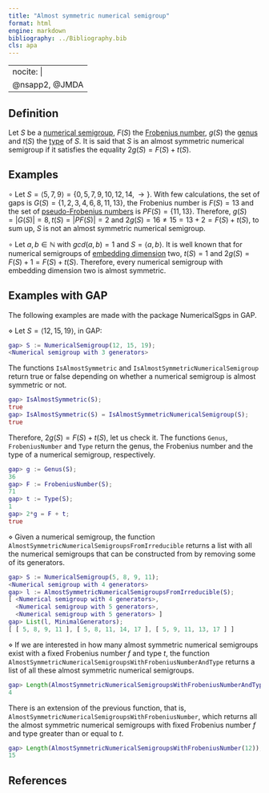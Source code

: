 ```yaml
---
title: "Almost symmetric numerical semigroup"
format: html
engine: markdown
bibliography: ../Bibliography.bib
cls: apa
---
```


---
nocite: |
  @nsapp2, @JMDA
---
## Definition

Let $S$ be a [numerical semigroup](../Basic-concepts/Numerical-semigroup.qmd), $F(S)$ the [Frobenius number](../Basic-concepts/Frobenius-number.qmd), $g(S)$ the [genus](../Basic-concepts/Genus.qmd) and $t(S)$ the [type](../Basic-concepts/Type.qmd) of $S$. It is said that $S$ is an almost symmetric numerical semigroup if it satisfies the equality $2g(S) = F(S) + t(S)$.

## Examples

$\circ$ Let $S = \langle 5, 7, 9 \rangle = \{0, 5, 7, 9, 10, 12, 14, \rightarrow\}$. With few calculations, the set of gaps is $G(S) = \{1, 2, 3, 4, 6, 8, 11, 13\}$, the Frobenius number is $F(S) = 13$ and the set of [pseudo-Frobenius numbers](../Basic-concepts/Pseudo-Frobenius-number.qmd) is $PF(S) = \{11, 13\}$. Therefore, $g(S) = |G(S)| = 8, t(S) = |PF(S)| = 2$ and $2g(S) = 16 \ne 15 = 13 + 2 = F(S) + t(S)$, to sum up, $S$ is not an almost symmetric numerical semigroup.

$\circ$ Let $a,b \in \mathbb{N}$ with $gcd(a,b) = 1$ and $S = \langle a, b \rangle$. It is well known that for numerical semigroups of [embedding dimension](../Basic-concepts/Embedding-dimension.qmd) two, $t(S) = 1$ and $2g(S) = F(S) + 1 = F(S) + t(S)$. Therefore, every numerical semigroup with embedding dimension two is almost symmetric.

## Examples with GAP

The following examples are made with the package NumericalSgps in GAP.

$\diamond$ Let $S = \langle 12, 15, 19 \rangle$, in GAP:

``` gap
gap> S := NumericalSemigroup(12, 15, 19);
<Numerical semigroup with 3 generators>
```

The functions `IsAlmostSymmetric` and `IsAlmostSymmetricNumericalSemigroup` return true or false depending on whether a numerical semigroup is almost symmetric or not.

``` gap
gap> IsAlmostSymmetric(S);
true
gap> IsAlmostSymmetric(S) = IsAlmostSymmetricNumericalSemigroup(S);
true
```

Therefore, $2g(S) = F(S) + t(S)$, let us check it. The functions `Genus`, `FrobeniusNumber` and `Type` return the genus, the Frobenius number and the type of a numerical semigroup, respectively.

``` gap
gap> g := Genus(S);
36
gap> F := FrobeniusNumber(S);
71
gap> t := Type(S);
1
gap> 2*g = F + t;
true
```

$\diamond$ Given a numerical semigroup, the function `AlmostSymmetricNumericalSemigroupsFromIrreducible` returns a list with all the numerical semigroups that can be constructed from by removing some of its generators.

<!-- Ejemplo del tutorial GAP -->

``` gap
gap> S := NumericalSemigroup(5, 8, 9, 11);
<Numerical semigroup with 4 generators>
gap> l := AlmostSymmetricNumericalSemigroupsFromIrreducible(S);
[ <Numerical semigroup with 4 generators>,
  <Numerical semigroup with 5 generators>,
  <Numerical semigroup with 5 generators> ]
gap> List(l, MinimalGenerators);
[ [ 5, 8, 9, 11 ], [ 5, 8, 11, 14, 17 ], [ 5, 9, 11, 13, 17 ] ]
```

$\diamond$ If we are interested in how many almost symmetric numerical semigroups exist with a fixed Frobenius number $f$ and type $t$, the function `AlmostSymmetricNumericalSemigroupsWithFrobeniusNumberAndType` returns a list of all these almost symmetric numerical semigroups.

``` gap
gap> Length(AlmostSymmetricNumericalSemigroupsWithFrobeniusNumberAndType(12,6));
4
```

There is an extension of the previous function, that is, `AlmostSymmetricNumericalSemigroupsWithFrobeniusNumber`, which returns all the almost symmetric numerical semigroups with fixed Frobenius number $f$ and type greater than or equal to $t$.

``` gap
gap> Length(AlmostSymmetricNumericalSemigroupsWithFrobeniusNumber(12));
15
```

## References

::: {#refs}

:::
